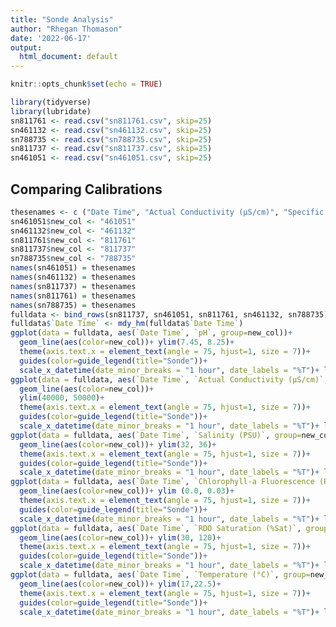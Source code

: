 ```yaml
---
title: "Sonde Analysis"
author: "Rhegan Thomason"
date: '2022-06-17'
output:
  html_document: default
---
```


```r
knitr::opts_chunk$set(echo = TRUE)
```


```r
library(tidyverse)
library(lubridate)
sn811761 <- read.csv("sn811761.csv", skip=25)
sn461132 <- read.csv("sn461132.csv", skip=25)
sn788735 <- read.csv("sn788735.csv", skip=25)
sn811737 <- read.csv("sn811737.csv", skip=25)
sn461051 <- read.csv("sn461051.csv", skip=25)
```

## Comparing Calibrations

```r
thesenames <- c ("Date Time", "Actual Conductivity (µS/cm)", "Specific Conductivity (µS/cm)", "Salinity (PSU)", "Resistivity (Ω⋅cm)", "Density (g/cm³)", "Total Dissolved Solids (ppt)", "Chlorophyll-a Fluorescence (RFU)", "RDO Concentration (mg/L)", "RDO Saturation (%Sat)", "Oxygen Partial Pressure (Torr)", "pH", "pH mV", "ORP (mV)", "Temperature (°C)", "External Voltage (V)", "Battery Capacity (%)", "Barometric Pressure (mm Hg)", "Pressure (psi)", "Depth (m)", "new_col")
sn461051$new_col <- "461051"
sn461132$new_col <- "461132"
sn811761$new_col <- "811761"
sn811737$new_col <- "811737"
sn788735$new_col <- "788735"
names(sn461051) = thesenames
names(sn461132) = thesenames
names(sn811737) = thesenames
names(sn811761) = thesenames
names(sn788735) = thesenames
fulldata <- bind_rows(sn811737, sn461051, sn811761, sn461132, sn788735)
fulldata$`Date Time` <- mdy_hm(fulldata$`Date Time`)
ggplot(data = fulldata, aes(`Date Time`, `pH`, group=new_col))+ 
  geom_line(aes(color=new_col))+ ylim(7.45, 8.25)+
  theme(axis.text.x = element_text(angle = 75, hjust=1, size = 7))+ 
  guides(color=guide_legend(title="Sonde"))+ 
  scale_x_datetime(date_minor_breaks = "1 hour", date_labels = "%T")+ labs(x = "Time")
ggplot(data = fulldata, aes(`Date Time`, `Actual Conductivity (µS/cm)`, group=new_col))+ 
  geom_line(aes(color=new_col))+ 
  ylim(40000, 50000)+
  theme(axis.text.x = element_text(angle = 75, hjust=1, size = 7))+ 
  guides(color=guide_legend(title="Sonde"))+ 
  scale_x_datetime(date_minor_breaks = "1 hour", date_labels = "%T")+ labs(x = "Time")
ggplot(data = fulldata, aes(`Date Time`, `Salinity (PSU)`, group=new_col))+ 
  geom_line(aes(color=new_col))+ ylim(32, 36)+
  theme(axis.text.x = element_text(angle = 75, hjust=1, size = 7))+ 
  guides(color=guide_legend(title="Sonde"))+ 
  scale_x_datetime(date_minor_breaks = "1 hour", date_labels = "%T")+ labs(x = "Time")
ggplot(data = fulldata, aes(`Date Time`, `Chlorophyll-a Fluorescence (RFU)`, group=new_col))+ 
  geom_line(aes(color=new_col))+ ylim (0.0, 0.03)+
  theme(axis.text.x = element_text(angle = 75, hjust=1, size = 7))+ 
  guides(color=guide_legend(title="Sonde"))+
  scale_x_datetime(date_minor_breaks = "1 hour", date_labels = "%T")+ labs(x = "Time")
ggplot(data = fulldata, aes(`Date Time`, `RDO Saturation (%Sat)`, group=new_col))+ 
  geom_line(aes(color=new_col))+ ylim(30, 120)+
  theme(axis.text.x = element_text(angle = 75, hjust=1, size = 7))+ 
  guides(color=guide_legend(title="Sonde"))+
  scale_x_datetime(date_minor_breaks = "1 hour", date_labels = "%T")+ labs(x = "Time")
ggplot(data = fulldata, aes(`Date Time`, `Temperature (°C)`, group=new_col))+ 
  geom_line(aes(color=new_col))+ ylim(17,22.5)+
  theme(axis.text.x = element_text(angle = 75, hjust=1, size = 7))+ 
  guides(color=guide_legend(title="Sonde"))+
  scale_x_datetime(date_minor_breaks = "1 hour", date_labels = "%T")+ labs(x = "Time")
```
